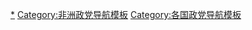 {{Navbox
 | name      = 南非政党
 | title     = {{flagicon|SAF}} {{le|南非政黨列表|List of political parties in South Africa|南非政黨}}
 | state     = expanded
 | above     = 
 | bodyclass = hlist

 | group1    = [[国民议会 (南非)|国民议会]] (400)
 | list1     = 
* [[非洲人国民大会|-{zh-hans:非洲人国民大会; zh-hant:非洲人國民大會; zh-tw:非洲民族議會}-]] (230)
* [[民主联盟 (南非)|民主聯盟]] (84)
* [[经济自由斗士]] (44)
* [[因卡塔自由党]] (14)
* [[自由陣線加]] (10)
* [[非洲基督教民主黨]] (4)
* {{le|聯合民主運動|United Democratic Movement}} (2)
* [[非洲轉型運動]] (2)
* [[GOOD (政黨)|GOOD]] (2)
* [[國民自由黨]] (2)
* {{le|非洲獨立大會|African Independent Congress}} (2)
* {{le|人民大會 (南非政黨)|Congress of the People (South African political party)|人民大會}} (2)
* [[阿扎尼亚泛非主义者大会]] (1) 
* {{le|團結一致|Al Jama-ah}} (1)

 | group2    = 其他政党
 | list2     = 
* [[集会 (政党)|集会]]
* [[非洲穆斯林党]]
* [[阿扎尼亚人民组织]]
* [[开普党]]
* [[基督教民主党 (南非)|基督教民主党]]
* [[基督教党 (南非)|基督教党]]
* [[大麻团体：南非大麻党]]
* [[达巴罗里夫胡瓦爱国阵线]]
* [[南非迪克万克维特拉党]]
* [[生态和平党]]
* [[国民阵线 (南非)|国民阵线]]
* [[南非绿党]]
* [[重建国民党]]
* [[南非独立公民组织]]
* [[科伊桑土著和其他人运动]]
* [[卡鲁社群党]]
* [[保持平直和简单党]]
* [[少数民族阵线]] 
* [[国民联盟]]
* [[南非国民保守党]]
* [[国民民主会议]]
* [[南非国民党 (2008年)|南非国民党]]
* [[全国人民党]]
* [[爱国联盟 (南非)|爱国联盟]]
* [[和平与公正大会]]
* [[南非共产党]]
* [[阿扎尼亚社会党]]
* [[乌班图党]]
* [[联合基督教民主党]] 
* [[联合独立阵线]]
* [[联合大会]]
* [[工人和社会党]]
* [[工人国际先锋党]]
 | below    = 
* [[Portal:政治|政治主题]]
* [[南非政党列表|政党列表]]
* [[南非政治]]}}<noinclude>
[[Category:南非政党|*]]
[[Category:非洲政党导航模板]]
[[Category:各国政党导航模板]]
</noinclude>